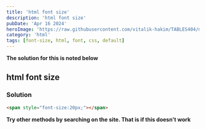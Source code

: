 ```yaml
---
title: 'html font size'
description: 'html font size'
pubDate: 'Apr 16 2024'
heroImage: 'https://raw.githubusercontent.com/vitalik-hakim/TABLES404/main/error_b/HTML.png'
category: 'html'
tags: [font-size, html, font, css, default]
---
```


**The solution for this is noted below**

## html font size

### Solution

```html
<span style="font-size:20px;"></span>
```

**Try other methods by searching on the site. That is if this doesn't work**
